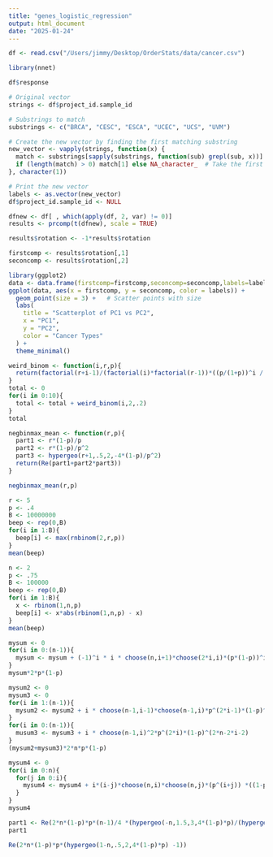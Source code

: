 ```yaml
---
title: "genes_logistic_regression"
output: html_document
date: "2025-01-24"
---
```


```r
df <- read.csv("/Users/jimmy/Desktop/OrderStats/data/cancer.csv")
```

```r
library(nnet)
```

```r

df$response
```
```r
# Original vector
strings <- df$project_id.sample_id

# Substrings to match
substrings <- c("BRCA", "CESC", "ESCA", "UCEC", "UCS", "UVM")

# Create the new vector by finding the first matching substring
new_vector <- vapply(strings, function(x) {
  match <- substrings[sapply(substrings, function(sub) grepl(sub, x))]
  if (length(match) > 0) match[1] else NA_character_  # Take the first match or NA
}, character(1))

# Print the new vector
labels <- as.vector(new_vector)
df$project_id.sample_id <- NULL
```

```r
dfnew <- df[ , which(apply(df, 2, var) != 0)]
results <- prcomp(t(dfnew), scale = TRUE)
```

```r
results$rotation <- -1*results$rotation
```

```r
firstcomp <- results$rotation[,1]
seconcomp <- results$rotation[,2]
```

```r
library(ggplot2)
data <- data.frame(firstcomp=firstcomp,seconcomp=seconcomp,labels=labels)
ggplot(data, aes(x = firstcomp, y = seconcomp, color = labels)) +
  geom_point(size = 3) +   # Scatter points with size
  labs(
    title = "Scatterplot of PC1 vs PC2",
    x = "PC1",
    y = "PC2",
    color = "Cancer Types"
  ) +
  theme_minimal()  
```


```r
weird_binom <- function(i,r,p){
  return(factorial(r+i-1)/(factorial(i)*factorial(r-1))*((p/(1+p))^i / (1+p)^r))
}
total <- 0
for(i in 0:10){
  total <- total + weird_binom(i,2,.2)
}
total
```

```r
negbinmax_mean <- function(r,p){
  part1 <- r*(1-p)/p
  part2 <- r*(1-p)/p^2
  part3 <- hypergeo(r+1,.5,2,-4*(1-p)/p^2)
  return(Re(part1+part2*part3))
}
```

```r
negbinmax_mean(r,p)
```


```r
r <- 5
p <- .4
B <- 10000000
beep <- rep(0,B)
for(i in 1:B){
  beep[i] <- max(rnbinom(2,r,p))
}
mean(beep)
```


```r
n <- 2
p <- .75
B <- 100000
beep <- rep(0,B)
for(i in 1:B){
  x <- rbinom(1,n,p)
  beep[i] <- x*abs(rbinom(1,n,p) - x)
}
mean(beep)
```

```r
mysum <- 0
for(i in 0:(n-1)){
  mysum <- mysum + (-1)^i * i * choose(n,i+1)*choose(2*i,i)*(p*(1-p))^i
}
mysum*2*p*(1-p)
```

```r
mysum2 <- 0
mysum3 <- 0
for(i in 1:(n-1)){
  mysum2 <- mysum2 + i * choose(n-1,i-1)*choose(n-1,i)*p^(2*i-1)*(1-p)^(2*n-2*i-1)
}
for(i in 0:(n-1)){
  musum3 <- mysum3 + i * choose(n-1,i)^2*p^(2*i)*(1-p)^(2*n-2*i-2)
}
(mysum2+mysum3)*2*n*p*(1-p)
```

```r
mysum4 <- 0 
for(i in 0:n){
  for(j in 0:i){
    mysum4 <- mysum4 + i*(i-j)*choose(n,i)*choose(n,j)*(p^(i+j)) *((1-p)^(2*n-i-j))
  }
}
mysum4
```



```r
part1 <- Re(2*n*(1-p)*p*(n-1)/4 *(hypergeo(-n,1.5,3,4*(1-p)*p)/(hypergeo(1-n,.5,2,4*(1-p)*p))))
part1
```



```r
Re(2*n*(1-p)*p*(hypergeo(1-n,.5,2,4*(1-p)*p) -1))
```



